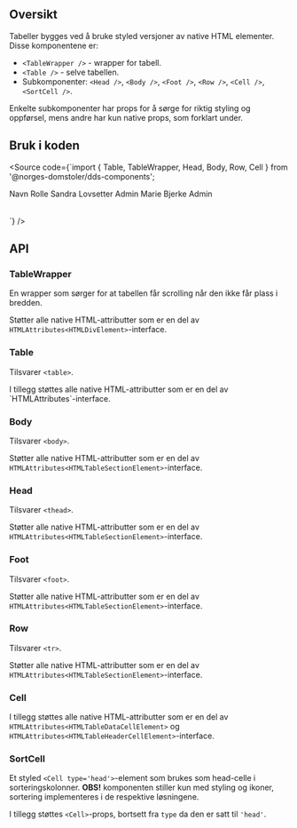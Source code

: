 
<Meta title="Design system/Table/API" component={Table} />

<ComponentLinkRow
  docsHref="https://design.domstol.no/987b33f71/p/559cc8-table/b/73973d"
  figmaHref="https://www.figma.com/file/ewqSDmkgqDQ5PyOsRp4V5b/?node-id=1347%3A0"
  githubHref="https://github.com/domstolene/designsystem/tree/master/components/src/components/Table"
/>

## Oversikt

Tabeller bygges ved å bruke styled versjoner av native HTML elementer. Disse komponentene er:

- `<TableWrapper />` - wrapper for tabell.
- `<Table />` - selve tabellen.
- Subkomponenter: `<Head />`, `<Body />`, `<Foot />`, `<Row />`, `<Cell />`, `<SortCell />`.

Enkelte subkomponenter har props for å sørge for riktig styling og oppførsel, mens andre har kun native props, som forklart under.

## Bruk i koden

<Source
  code={`import { Table, TableWrapper, Head, Body, Row, Cell } from '@norges-domstoler/dds-components';

<TableWrapper>
  <Table>
    <Head>
      <Row type="head">
        <Cell type="head">Navn</Cell>
        <Cell type="head">Rolle</Cell>
      </Row>
    </Head>
    <Body>
      <Row>
        <Cell>Sandra Lovsetter</Cell>
        <Cell>Admin</Cell>
      </Row>
      <Row>
        <Cell>Marie Bjerke</Cell>
        <Cell>Admin</Cell>
      </Row>
    </Body>
  </Table>
</TableWrapper>
`} />

## API

### TableWrapper

En wrapper som sørger for at tabellen får scrolling når den ikke får plass i bredden.

Støtter alle native HTML-attributter som er en del av `HTMLAttributes<HTMLDivElement>`-interface.

### Table

Tilsvarer `<table>`.

<ArgsTable story={PRIMARY_STORY} />
I tillegg støttes alle native HTML-attributter som er en del av `HTMLAttributes<HTMLTableElement>`-interface.

### Body

Tilsvarer `<body>`.

Støtter alle native HTML-attributter som er en del av `HTMLAttributes<HTMLTableSectionElement>`-interface.

### Head

Tilsvarer `<thead>`.

Støtter alle native HTML-attributter som er en del av `HTMLAttributes<HTMLTableSectionElement>`-interface.

### Foot

Tilsvarer `<foot>`.

Støtter alle native HTML-attributter som er en del av `HTMLAttributes<HTMLTableSectionElement>`-interface.

### Row

Tilsvarer `<tr>`.

<ArgsTable of={Row} />

Støtter alle native HTML-attributter som er en del av `HTMLAttributes<HTMLTableSectionElement>`-interface.

### Cell

<ArgsTable of={Cell} />

I tillegg støttes alle native HTML-attributter som er en del av `HTMLAttributes<HTMLTableDataCellElement>` og `HTMLAttributes<HTMLTableHeaderCellElement>`-interface.

### SortCell

Et styled `<Cell type='head'>`-element som brukes som head-celle i sorteringskolonner. **OBS!** komponenten stiller kun med styling og ikoner, sortering implementeres i de respektive løsningene.

<ArgsTable of={SortCell} />

I tillegg støttes `<Cell>`-props, bortsett fra `type` da den er satt til `'head'`.

